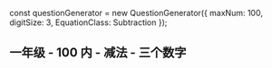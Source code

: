 
const questionGenerator = new QuestionGenerator({
	maxNum: 100,
	digitSize: 3,
	EquationClass: Subtraction
});

<Meta title="一年级/100内/减法/三个数字" parameters={defaultDocParams()} />

## 一年级 - 100 内 - 减法 - 三个数字

<Canvas className="custom-docs-story">
	<QuizContainer questionGenerator={questionGenerator} />
</Canvas>
